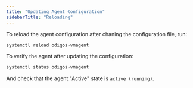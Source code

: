 ---
title: "Updating Agent Configuration"
sidebarTitle: "Reloading"
---

To reload the agent configuration after chaning the configuration file, run:

```bash
systemctl reload odigos-vmagent
```

To verify the agent after updating the configuration:

```bash
systemctl status odigos-vmagent
```

And check that the agent "Active" state is `active (running)`.
